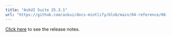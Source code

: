---
title: "AskUI Suite 25.3.1"
url: "https://github.com/askui/docs-mintlify/blob/main/04-reference/06-release-notes/01-askui-suite/askui-suite-25-3-1-release-notes.md"
---


[Click here](https://github.com/askui/docs-mintlify/blob/main/04-reference/06-release-notes/01-askui-suite/askui-suite-25-3-1-release-notes.md) to see the release notes.